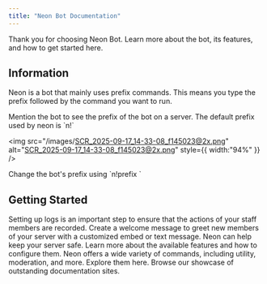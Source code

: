 ```yaml
---
title: "Neon Bot Documentation"
---
```


Thank you for choosing Neon Bot. Learn more about the bot, its features, and how to get started here.

## Information

Neon is a bot that mainly uses prefix commands. This means you type the prefix followed by the command you want to run.

<Info>
  Mention the bot to see the prefix of the bot on a server. The default prefix used by neon is `n!`

  <img
    src="/images/SCR_2025-09-17_14-33-08_f145023@2x.png"
    alt="SCR_2025-09-17_14-33-08_f145023@2x.png"
    style={{ width:"94%" }}
  />
</Info>

<Note>
  Change the bot's prefix using `n!prefix <new prefix>`
</Note>

## Getting Started

<Columns cols={2}>
  <Card title="Set up logging" icon="list" href="/logs">
    Setting up logs is an important step to ensure that the actions of your staff members are recorded.
  </Card>
  <Card title="Set a welcome/booster message" icon="palette" href="automessages">
    Create a welcome message to greet new members of your server with a customized embed or text message.
  </Card>
  <Card title="Set up security features" icon="unlock" href="/essentials/navigation">
    Neon can help keep your server safe. Learn more about the available features and how to configure them.
  </Card>
  <Card title="Learn more about all the commands" icon="command" href="/api-reference/introduction">
    Neon offers a wide variety of commands, including utility, moderation, and more. Explore them here.
  </Card>
</Columns>

<Card title="See complete examples" icon="stars" href="https://mintlify.com/customers">
  Browse our showcase of outstanding documentation sites.
</Card>